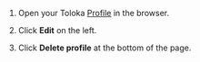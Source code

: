 1. Open your Toloka [Profile](http://toloka.yandex.com/profile) in the browser.

1. Click **Edit** on the left.

1. Click **Delete profile** at the bottom of the page.
